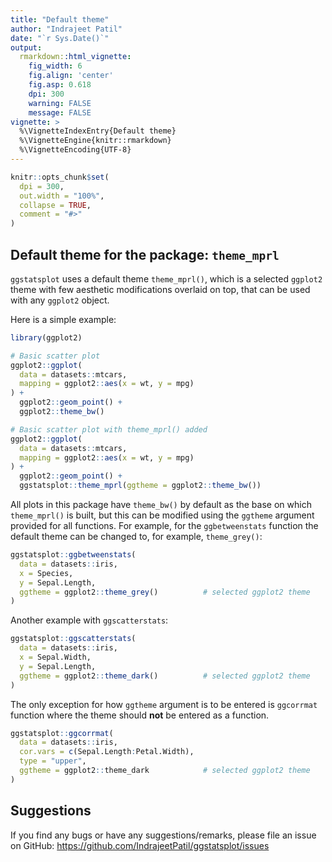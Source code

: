 ---
title: "Default theme"
author: "Indrajeet Patil"
date: "`r Sys.Date()`"
output:
  rmarkdown::html_vignette:
    fig_width: 6
    fig.align: 'center'
    fig.asp: 0.618
    dpi: 300
    warning: FALSE
    message: FALSE
vignette: >
  %\VignetteIndexEntry{Default theme}
  %\VignetteEngine{knitr::rmarkdown}
  %\VignetteEncoding{UTF-8}
---

```{r setup, include = FALSE}
knitr::opts_chunk$set(
  dpi = 300,
  out.width = "100%",
  collapse = TRUE,
  comment = "#>"
)
```

## Default theme for the package: `theme_mprl`

`ggstatsplot` uses a default theme `theme_mprl()`, which is a selected `ggplot2`
theme with few aesthetic modifications overlaid on top, that can be used with any
`ggplot2` object.

Here is a simple example:

```{r theme_mprl, message = FALSE, warning = FALSE, fig.height = 4, fig.width = 4}
library(ggplot2)

# Basic scatter plot
ggplot2::ggplot(
  data = datasets::mtcars, 
  mapping = ggplot2::aes(x = wt, y = mpg)
) + 
  ggplot2::geom_point() +
  ggplot2::theme_bw()

# Basic scatter plot with theme_mprl() added
ggplot2::ggplot(
  data = datasets::mtcars, 
  mapping = ggplot2::aes(x = wt, y = mpg)
) + 
  ggplot2::geom_point() + 
  ggstatsplot::theme_mprl(ggtheme = ggplot2::theme_bw())
```

All plots in this package have `theme_bw()` by default as the base on which
`theme_mprl()` is built, but this can be modified using the `ggtheme` argument
provided for all functions. For example, for the `ggbetweenstats` function the
default theme can be changed to, for example, `theme_grey()`:

```{r theme1, message = FALSE, warning = FALSE, fig.height = 6, fig.width = 8}
ggstatsplot::ggbetweenstats(
  data = datasets::iris,
  x = Species,
  y = Sepal.Length,
  ggtheme = ggplot2::theme_grey()          # selected ggplot2 theme
)
```

Another example with `ggscatterstats`:
```{r theme2, message = FALSE, warning = FALSE, fig.height = 6, fig.width = 8}
ggstatsplot::ggscatterstats(
  data = datasets::iris,
  x = Sepal.Width,
  y = Sepal.Length,
  ggtheme = ggplot2::theme_dark()          # selected ggplot2 theme
)
```

The only exception for how `ggtheme` argument is to be entered is `ggcorrmat`
function where the theme should **not** be entered as a function.
```{r theme3, message = FALSE, warning = FALSE, fig.height = 6, fig.width = 6}
ggstatsplot::ggcorrmat(
  data = datasets::iris,
  cor.vars = c(Sepal.Length:Petal.Width),
  type = "upper",
  ggtheme = ggplot2::theme_dark            # selected ggplot2 theme
)
```


## Suggestions

If you find any bugs or have any suggestions/remarks, please file an issue on
GitHub: <https://github.com/IndrajeetPatil/ggstatsplot/issues>

